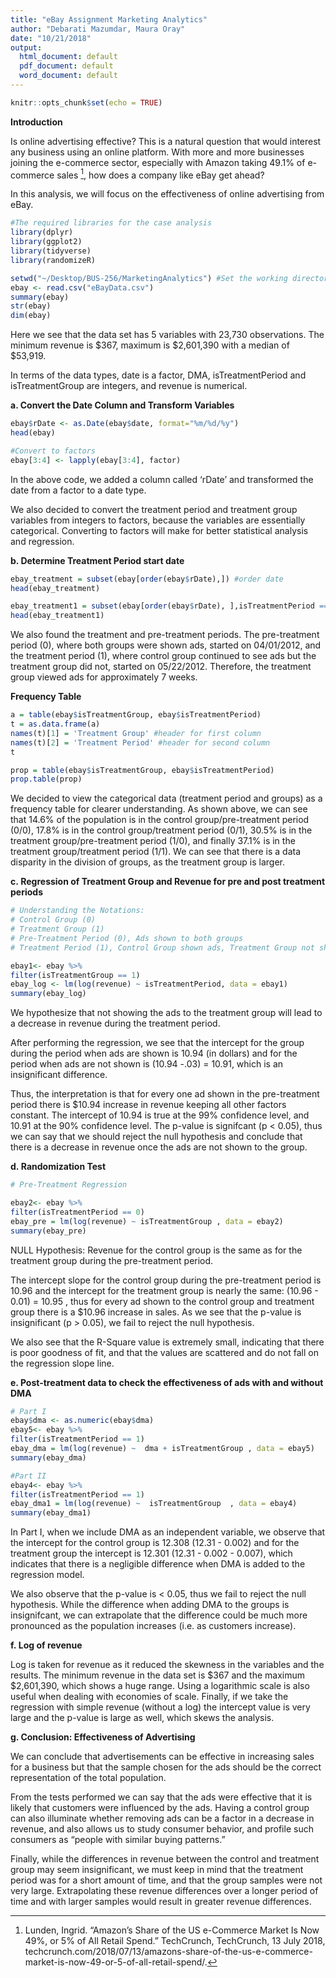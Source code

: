 ```yaml
---
title: "eBay Assignment Marketing Analytics"
author: "Debarati Mazumdar, Maura Oray"
date: "10/21/2018"
output:
  html_document: default
  pdf_document: default
  word_document: default
---
```


```r
knitr::opts_chunk$set(echo = TRUE)
```

**Introduction**

Is online advertising effective? This is a natural question that would interest any business using an online platform. With more and more businesses joining the e-commerce sector, especially with Amazon taking 49.1% of e-commerce sales [^1], how does a company like eBay get ahead?

In this analysis, we will focus on the effectiveness of online advertising from eBay.

```r

#The required libraries for the case analysis
library(dplyr)
library(ggplot2)
library(tidyverse)
library(randomizeR)

setwd("~/Desktop/BUS-256/MarketingAnalytics") #Set the working directory for easier collaboration
ebay <- read.csv("eBayData.csv")
summary(ebay)
str(ebay)
dim(ebay)

```
Here we see that the data set has 5 variables with 23,730 observations. The minimum revenue is $367, maximum is $2,601,390 with a median of $53,919. 

In terms of the data types, date is a factor, DMA, isTreatmentPeriod and isTreatmentGroup are integers, and revenue is numerical.

**a. Convert the Date Column and Transform Variables**
```r

ebay$rDate <- as.Date(ebay$date, format="%m/%d/%y") 
head(ebay)

#Convert to factors
ebay[3:4] <- lapply(ebay[3:4], factor)

```
In the above code, we added a column called 'rDate' and transformed the date from a factor to a date type.

We also decided to convert the treatment period and treatment group variables from integers to factors, because the variables are essentially categorical. Converting to factors will make for better statistical analysis and regression.

**b. Determine Treatment Period start date**
```r

ebay_treatment = subset(ebay[order(ebay$rDate),]) #order date
head(ebay_treatment)

ebay_treatment1 = subset(ebay[order(ebay$rDate), ],isTreatmentPeriod == "1") #13,020 observations 
head(ebay_treatment1)

```
We also found the treatment and pre-treatment periods. The pre-treatment period (0), where both groups were shown ads, started on 04/01/2012, and the treatment period (1), where control group continued to see ads but the treatment group did not, started on 05/22/2012. Therefore, the treatment group viewed ads for approximately 7 weeks. 

**Frequency Table**
```r

a = table(ebay$isTreatmentGroup, ebay$isTreatmentPeriod)
t = as.data.frame(a)
names(t)[1] = 'Treatment Group' #header for first column
names(t)[2] = 'Treatment Period' #header for second column
t

prop = table(ebay$isTreatmentGroup, ebay$isTreatmentPeriod)
prop.table(prop)

```
We decided to view the categorical data (treatment period and groups) as a frequency table for clearer understanding. As shown above, we can see that 14.6% of the population is in the control group/pre-treatment period (0/0), 17.8% is in the control group/treatment period (0/1), 30.5% is in the treatment group/pre-treatment period (1/0), and finally 37.1% is in the treatment group/treatment period (1/1). We can see that there is a data disparity in the division of groups, as the treatment group is larger.

**c. Regression of Treatment Group and Revenue for pre and post treatment periods**
```r

# Understanding the Notations:
# Control Group (0)
# Treatment Group (1)
# Pre-Treatment Period (0), Ads shown to both groups
# Treatment Period (1), Control Group shown ads, Treatment Group not shown ads

ebay1<- ebay %>%
filter(isTreatmentGroup == 1) 
ebay_log <- lm(log(revenue) ~ isTreatmentPeriod, data = ebay1)
summary(ebay_log)

```
We hypothesize that not showing the ads to the treatment group will lead to a decrease in revenue during the treatment period.

After performing the regression, we see that the intercept for the group during the period when ads are shown is 10.94 (in dollars) and for the period when ads are not shown is (10.94 -.03) = 10.91, which is an insignificant difference. 

Thus, the interpretation is that for every one ad shown in the pre-treatment period there is $10.94 increase in revenue keeping all other factors constant. The intercept of 10.94 is true at the 99% confidence level, and 10.91 at the 90% confidence level. The p-value is signifcant (p < 0.05), thus we can say that we should reject the null hypothesis and conclude that there is a decrease in revenue once the ads are not shown to the group.

**d. Randomization Test**
```r

# Pre-Treatment Regression

ebay2<- ebay %>%
filter(isTreatmentPeriod == 0)
ebay_pre = lm(log(revenue) ~ isTreatmentGroup , data = ebay2)
summary(ebay_pre)

```
NULL Hypothesis: Revenue for the control group is the same as for the treatment group during the pre-treatment period. 

The intercept slope for the control group during the pre-treatment period is 10.96 and the intercept for the treatment group is nearly the same: (10.96 - 0.01) = 10.95 , thus for every ad shown to the control group and treatment group there is a $10.96 increase in sales. As we see that the p-value is insignificant (p > 0.05), we fail to reject the null hypothesis. 

We also see that the R-Square value is extremely small, indicating that there is poor goodness of fit, and that the values are scattered and do not fall on the regression slope line.

**e. Post-treatment data to check the effectiveness of ads with and without DMA**
```r

# Part I 
ebay$dma <- as.numeric(ebay$dma)
ebay5<- ebay %>%
filter(isTreatmentPeriod == 1)
ebay_dma = lm(log(revenue) ~  dma + isTreatmentGroup , data = ebay5)
summary(ebay_dma)

#Part II
ebay4<- ebay %>%
filter(isTreatmentPeriod == 1)
ebay_dma1 = lm(log(revenue) ~  isTreatmentGroup  , data = ebay4)
summary(ebay_dma1)

```
In Part I, when we include DMA as an independent variable, we observe that the intercept for the control group is 12.308 (12.31 - 0.002) and for the treatment group the intercept is 12.301 (12.31 - 0.002 - 0.007), which indicates that there is a negligible difference when DMA is added to the regression model. 

We also observe that the p-value is < 0.05, thus we fail to reject the null hypothesis. While the difference when adding DMA to the groups is insignifcant, we can extrapolate that the difference could be much more pronounced as the population increases (i.e. as customers increase).

**f. Log of revenue**

Log is taken for revenue as it reduced the skewness in the variables and the results. The minimum revenue in the data set is $367 and the maximum $2,601,390, which shows a huge range. Using a logarithmic scale is also useful when dealing with economies of scale. Finally, if we take the regression with simple revenue (without a log) the intercept value is very large and the p-value is large as well, which skews the analysis.

**g. Conclusion: Effectiveness of Advertising**

We can conclude that advertisements can be effective in increasing sales for a business but that the sample chosen for the ads should be the correct representation of the total population. 

From the tests performed we can say that the ads were effective that it is likely that customers were influenced by the ads. Having a control group can also illuminate whether removing ads can be a factor in a decrease in revenue, and also allows us to study consumer behavior, and profile such consumers as "people with similar buying patterns." 

Finally, while the differences in revenue between the control and treatment group may seem insignificant, we must keep in mind that the treatment period was for a short amount of time, and that the group samples were not very large. Extrapolating these revenue differences over a longer period of time and with larger samples would result in greater revenue differences.


[^1]: Lunden, Ingrid. “Amazon's Share of the US e-Commerce Market Is Now 49%, or 5% of All Retail Spend.” TechCrunch, TechCrunch, 13 July 2018, techcrunch.com/2018/07/13/amazons-share-of-the-us-e-commerce-market-is-now-49-or-5-of-all-retail-spend/.